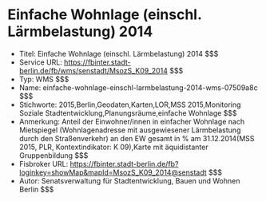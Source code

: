 # Einfache Wohnlage (einschl. Lärmbelastung) 2014
- Titel: Einfache Wohnlage (einschl. Lärmbelastung) 2014 $$$
- Service URL: https://fbinter.stadt-berlin.de/fb/wms/senstadt/MsozS_K09_2014 $$$
- Typ: WMS $$$
- Name: einfache-wohnlage-einschl-larmbelastung-2014-wms-07509a8c $$$
- Stichworte: 2015,Berlin,Geodaten,Karten,LOR,MSS 2015,Monitoring Soziale Stadtentwicklung,Planungsräume,einfache Wohnlage $$$
- Anmerkung: Anteil der Einwohner/innen in einfacher Wohnlage nach Mietspiegel (Wohnlagenadresse mit ausgewiesener Lärmbelastung durch den Straßenverkehr) an den EW gesamt in % am 31.12.2014(MSS 2015, PLR, Kontextindikator: K 09),Karte mit äquidistanter Gruppenbildung $$$
- Fisbroker URL: https://fbinter.stadt-berlin.de/fb?loginkey=showMap&mapId=MsozS_K09_2014@senstadt $$$
- Autor: Senatsverwaltung für Stadtentwicklung, Bauen und Wohnen Berlin $$$
